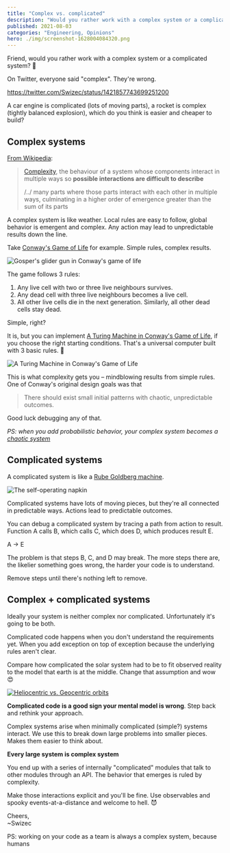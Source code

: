 ```yaml
---
title: "Complex vs. complicated"
description: "Would you rather work with a complex system or a complicated system? 🤔"
published: 2021-08-03
categories: "Engineering, Opinions"
hero: ./img/screenshot-1628004084320.png
---
```


Friend, would you rather work with a complex system or a complicated system? 🤔

On Twitter, everyone said "complex". They're wrong.

https://twitter.com/Swizec/status/1421857743699251200

A car engine is complicated (lots of moving parts), a rocket is complex (tightly balanced explosion), which do you think is easier and cheaper to build?

## Complex systems

[From Wikipedia](https://en.wikipedia.org/wiki/Complex):

> [Complexity](https://en.wikipedia.org/wiki/Complexity), the behaviour of a system whose components interact in multiple ways so **possible interactions are difficult to describe**
>
> /../ many parts where those parts interact with each other in multiple ways, culminating in a higher order of emergence greater than the sum of its parts

A complex system is like weather. Local rules are easy to follow, global behavior is emergent and complex. Any action may lead to unpredictable results down the line.

Take [Conway's Game of Life](https://en.wikipedia.org/wiki/Conway%27s_Game_of_Life) for example. Simple rules, complex results.

![Gosper's glider gun in Conway's game of life](./img/Gospers-glider-gun-in-Conways-game-of-lifebg99g7.gif)

The game follows 3 rules:

1.  Any live cell with two or three live neighbours survives.
2.  Any dead cell with three live neighbours becomes a live cell.
3.  All other live cells die in the next generation. Similarly, all other dead cells stay dead.

Simple, right?

It is, but you can implement [A Turing Machine in Conway's Game of Life](https://citeseerx.ist.psu.edu/viewdoc/download?doi=10.1.1.386.7806&rep=rep1&type=pdf), if you choose the right starting conditions. That's a universal computer built with 3 basic rules. 🤯

![A Turing Machine in Conway's Game of Life](./img/A-Turing-Machine-in-Conways-Game-of-Lifei3d732.png)

This is what complexity gets you – mindblowing results from simple rules. One of Conway's original design goals was that

> There should exist small initial patterns with chaotic, unpredictable outcomes.

Good luck debugging any of that.

_PS: when you add probabilistic behavior, your complex system becomes a [chaotic system](https://en.wikipedia.org/wiki/Chaos_theory)_

## Complicated systems

A complicated system is like a [Rube Goldberg machine](https://en.wikipedia.org/wiki/Rube_Goldberg_machine).

![The self-operating napkin](./img/The-self-operating-napkin233hja.gif)

Complicated systems have lots of moving pieces, but they're all connected in predictable ways. Actions lead to predictable outcomes.

You can debug a complicated system by tracing a path from action to result. Function A calls B, which calls C, which does D, which produces result E.

A → E

The problem is that steps B, C, and D may break. The more steps there are, the likelier something goes wrong, the harder your code is to understand.

Remove steps until there's nothing left to remove.

## Complex + complicated systems

Ideally your system is neither complex nor complicated. Unfortunately it's going to be both.

Complicated code happens when you don't understand the requirements yet. When you add exception on top of exception because the underlying rules aren't clear.

Compare how complicated the solar system had to be to fit observed reality to the model that earth is at the middle. Change that assumption and wow 😍

[![Heliocentric vs. Geocentric orbits](./img/Heliocentric-vs-Geocentric-orbits05i82e.gif)](https://en.wikipedia.org/wiki/Copernican_Revolution)

**Complicated code is a good sign your mental model is wrong**. Step back and rethink your approach.

Complex systems arise when minimally complicated (simple?) systems interact. We use this to break down large problems into smaller pieces. Makes them easier to think about.

**Every large system is complex system**

You end up with a series of internally "complicated" modules that talk to other modules through an API. The behavior that emerges is ruled by complexity.

Make those interactions explicit and you'll be fine. Use observables and spooky events-at-a-distance and welcome to hell. 😈

Cheers,<br/>
~Swizec

PS: working on your code as a team is always a complex system, because humans
